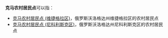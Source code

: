 '''克马农村居民点'''可以指：
* [[克马农村居民点_(维捷格拉区)|克马农村居民点 (维捷格拉区)]]，俄罗斯沃洛格达州维捷格拉区的农村居民点
* [[克马农村居民点_(尼科利斯克区)|克马农村居民点 (尼科利斯克区)]]，俄罗斯沃洛格达州尼科利斯克区的农村居民点

{{disambig|cat=俄语译名消歧义}}